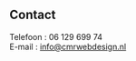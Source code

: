 ## Contact

Telefoon  : 06 129 699 74  
E-mail    : [info@cmrwebdesign.nl](mailto:info@cmrwebdesign.nl)


